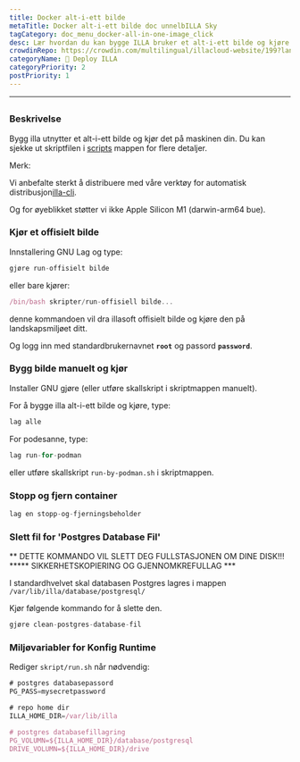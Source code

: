 ```yaml
---
title: Docker alt-i-ett bilde
metaTitle: Docker alt-i-ett bilde doc unnelbILLA Sky
tagCategory: doc_menu_docker-all-in-one-image_click
desc: Lær hvordan du kan bygge ILLA bruker et alt-i-ett bilde og kjøre det på maskinen din.
crowdinRepo: https://crowdin.com/multilingual/illacloud-website/199?languages=no&filter=basic&value=0
categoryName: 👷 Deploy ILLA
categoryPriority: 2
postPriority: 1
---
```


* * *

## <h2 hidden>Docker alt-i-ett bilde</h2>

### Beskrivelse

Bygg illa utnytter et alt-i-ett bilde og kjør det på maskinen din. Du kan sjekke ut skriptfilen i [scripts](https://github.com/illacloud/deploy-illa-manually/blob/main/docker/scripts) mappen for flere detaljer.

Merk:

Vi anbefalte sterkt å distribuere med våre verktøy for automatisk distribusjon[illa-cli](https://github.com/illacloud/illa).

Og for øyeblikket støtter vi ikke Apple Silicon M1 (darwin-arm64 bue).

### Kjør et offisielt bilde

Innstallering GNU Lag og type:

```jsx
gjøre run-offisielt bilde
```

eller bare kjører:

```jsx
/bin/bash skripter/run-offisiell bilde...
```

denne kommandoen vil dra illasoft offisielt bilde og kjøre den på landskapsmiljøet ditt.

Og logg inn med standardbrukernavnet **`root`** og passord **`password`**.

### Bygg bilde manuelt og kjør

Installer GNU gjøre (eller utføre skallskript i skriptmappen manuelt).

For å bygge illa alt-i-ett bilde og kjøre, type:

```jsx
lag alle
```

For podesanne, type:

```jsx
lag run-for-podman
```

eller utføre skallskript `run-by-podman.sh` i skriptmappen.

### Stopp og fjern container

```jsx
lag en stopp-og-fjerningsbeholder
```

### Slett fil for 'Postgres Database Fil'

** DETTE KOMMANDO VIL SLETT DEG FULLSTASJONEN OM DINE DISK!!! \*\*\*** SIKKERHETSKOPIERING OG GJENNOMKREFULLAG \*\*\*

I standardhvelvet skal databasen Postgres lagres i mappen `/var/lib/illa/database/postgresql/`

Kjør følgende kommando for å slette den.

```jsx
gjøre clean-postgres-database-fil
```

### Miljøvariabler for Konfig Runtime

Rediger `skript/run.sh` når nødvendig:

```jsx
# postgres databasepassord
PG_PASS=mysecretpassword

# repo home dir
ILLA_HOME_DIR=/var/lib/illa

# postgres databasefillagring
PG_VOLUMN=${ILLA_HOME_DIR}/database/postgresql
DRIVE_VOLUMN=${ILLA_HOME_DIR}/drive
```
